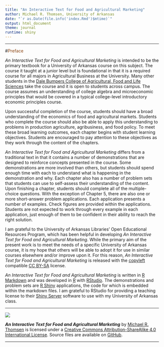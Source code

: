 ```yaml
---
title: "An Interactive Text for Food and Agricultural Marketing"
author: Michael R. Thomsen, University of Arkansas
date: "`r as.Date(file.info('index.Rmd')$mtime)`"
output: html_document
theme: journal
runtime: shiny
---
```


***
#<span style="color:SaddleBrown">Preface</span>

*An Interactive Text for Food and Agricultural Marketing* is intended to be the primary textbook for a University of Arkansas course on this subject.  The course it taught at a junior level but is foundational in that it is a required course for all majors in Agricultural Business at the University.  Many other students in the [Dale Bumpers College of Agricultural, Food and Life Sciences](https://bumperscollege.uark.edu/) take the course and it is open to students across campus.  The course assumes an understanding of college algebra and microeconomic principles that would be covered in a typical college-level introductory economic principles course.

Upon successful completion of the course, students should have a broad understanding of the economics of food and agricultural markets.  Students who complete the course should also be able to apply this understanding to problems in production agriculture, agribusiness, and food policy.  To meet these broad learning outcomes, each chapter begins with student learning objectives.  Students are encouraged to pay attention to these objectives as they work through the content of the chapters.  

*An Interactive Text for Food and Agricultural Marketing* differs from a traditional text in that it contains a number of demonstrations that are designed to reinforce concepts presented in the course.  Some demonstrations are more involved than others, but students should spend enough time with each to understand what is happening in the demonstration and why.  Each chapter also has a number of problem sets that students can use to self-assess their understanding of the content.  Upon finishing a chapter, students should complete all of the multiple-choice questions.  With the exception of Chapter 5, there are also one or more short-answer problem applications.  Each application presents a number of examples. Check figures are provided within the applications.  Students are not expected to work through every example in each application, just enough of them to be confident in their ability to reach the right solution.  

I am grateful to the University of Arkansas Libraries’ Open Educational Resources Program, which has been helpful in developing *An Interactive Text for Food and Agricultural Marketing*.  While the primary aim of the present work is to meet the needs of a specific University of Arkansas course, it is my hope that others will be able to adopt it for use in similar courses elsewhere and/or improve upon it.  For this reason, *An Interactive Text for Food and Agricultural Marketing* is released with the [copyleft](https://www.copyleft.org/) compatible [CC BY-SA](https://creativecommons.org/licenses/by-sa/4.0/) license.  

*An Interactive Text for Food and Agricultural Marketing* is written in [R Markdown](http://rmarkdown.rstudio.com/) and was developed in [R](https://cran.r-project.org/) with [RStudio](https://www.rstudio.com/).   The demonstrations and problem sets are [R Shiny](https://shiny.rstudio.com/) applications, the code for which is embedded within the markdown files.  I am grateful to RStudio for providing a teaching license to their [Shiny Server](https://www.rstudio.com/products/shiny/shiny-server/) software to use with my University of Arkansas class.


***

![](https://i.creativecommons.org/l/by-sa/4.0/88x31.png)

__*An Interactive Text for Food and Agricultural Marketing*__ by [Michael R. Thomsen](https://agribusiness.uark.edu/directory/index/uid/mthomsen/name/Michael+R.+Thomsen/) is licensed under a [Creative Commons Attribution-ShareAlike 4.0 International License](https://creativecommons.org/licenses/by-sa/4.0/).  Source files are available on [GitHub](https://github.com/thomsen-m/FAM-OER).

***

